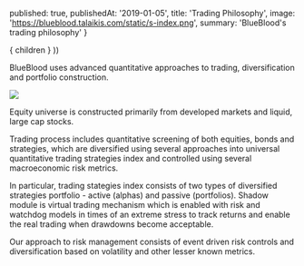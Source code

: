 

  published: true,
  publishedAt: '2019-01-05',
  title: 'Trading Philosophy',
  image: 'https://blueblood.talaikis.com/static/s-index.png',
  summary: 'BlueBlood\'s trading philosophy'
}

  <BlogPost path={router.pathname} meta={meta}>
    { children }
  </BlogPost>
))

BlueBlood uses advanced quantitative approaches to trading, diversification and portfolio construction.

![](../static/s-index.png)

Equity universe is constructed primarily from developed markets and liquid, large cap stocks.

Trading process includes quantitative screening of both equities, bonds and strategies, which are diversified using several approaches into universal quantitative trading strategies index and controlled using several macroeconomic risk metrics.

In particular, trading stategies index consists of two types of diversified strategies portfolio - active (alphas) and passive (portfolios). Shadow module is virtual trading mechanism which is enabled with risk and watchdog models in times of an extreme stress to track returns and enable the real trading when drawdowns become acceptable.

Our approach to risk management consists of event driven risk controls and diversification based on volatility and other lesser known metrics.
